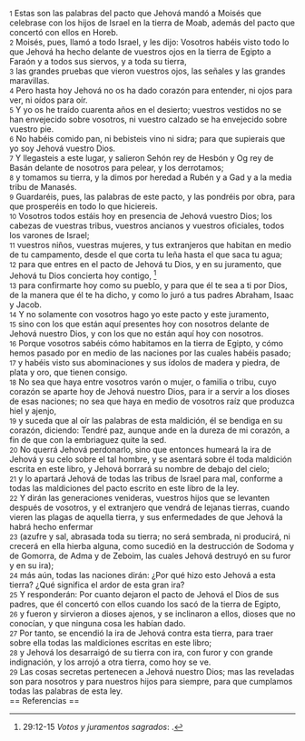 {{anchor|1}} <small>1</small> Estas son las palabras del pacto que Jehová mandó a Moisés que celebrase con los hijos de Israel en la tierra de Moab, además del pacto que concertó con ellos en Horeb.<br>
{{anchor|2}} <small>2</small> Moisés, pues, llamó a todo Israel, y les dijo: Vosotros habéis visto todo lo que Jehová ha hecho delante de vuestros ojos en la tierra de Egipto a Faraón y a todos sus siervos, y a toda su tierra,<br>
{{anchor|3}} <small>3</small> las grandes pruebas que vieron vuestros ojos, las señales y las grandes maravillas.<br>
{{anchor|4}} <small>4</small> Pero hasta hoy Jehová no os ha dado corazón para entender, ni ojos para ver, ni oídos para oír.<br>
{{anchor|5}} <small>5</small> Y yo os he traído cuarenta años en el desierto; vuestros vestidos no se han envejecido sobre vosotros, ni vuestro calzado se ha envejecido sobre vuestro pie.<br>
{{anchor|6}} <small>6</small> No habéis comido pan, ni bebisteis vino ni sidra; para que supierais que yo soy Jehová vuestro Dios.<br>
{{anchor|7}} <small>7</small> Y llegasteis a este lugar, y salieron Sehón rey de Hesbón y Og rey de Basán delante de nosotros para pelear, y los derrotamos;<br>
{{anchor|8}} <small>8</small> y tomamos su tierra, y la dimos por heredad a Rubén y a Gad y a la media tribu de Manasés.<br>
{{anchor|9}} <small>9</small> Guardaréis, pues, las palabras de este pacto, y las pondréis por obra, para que prosperéis en todo lo que hiciereis.<br>
{{anchor|10}} <small>10</small> Vosotros todos estáis hoy en presencia de Jehová vuestro Dios; los cabezas de vuestras tribus, vuestros ancianos y vuestros oficiales, todos los varones de Israel;<br>
{{anchor|11}} <small>11</small> vuestros niños, vuestras mujeres, y tus extranjeros que habitan en medio de tu campamento, desde el que corta tu leña hasta el que saca tu agua;<br>
{{anchor|12}} <small>12</small> para que entres en el pacto de Jehová tu Dios, y en su juramento, que Jehová tu Dios concierta hoy contigo, <ref>29:12-15 ''Votos y juramentos sagrados'': {{lib|LU|87|6|9}}.</ref><br>
{{anchor|13}} <small>13</small> para confirmarte hoy como su pueblo, y para que él te sea a ti por Dios, de la manera que él te ha dicho, y como lo juró a tus padres Abraham, Isaac y Jacob.<br>
{{anchor|14}} <small>14</small> Y no solamente con vosotros hago yo este pacto y este juramento,<br>
{{anchor|15}} <small>15</small> sino con los que están aquí presentes hoy con nosotros delante de Jehová nuestro Dios, y con los que no están aquí hoy con nosotros.<br>
{{anchor|16}} <small>16</small> Porque vosotros sabéis cómo habitamos en la tierra de Egipto, y cómo hemos pasado por en medio de las naciones por las cuales habéis pasado;<br>
{{anchor|17}} <small>17</small> y habéis visto sus abominaciones y sus ídolos de madera y piedra, de plata y oro, que tienen consigo.<br>
{{anchor|18}} <small>18</small> No sea que haya entre vosotros varón o mujer, o familia o tribu, cuyo corazón se aparte hoy de Jehová nuestro Dios, para ir a servir a los dioses de esas naciones; no sea que haya en medio de vosotros raíz que produzca hiel y ajenjo,<br>
{{anchor|19}} <small>19</small> y suceda que al oír las palabras de esta maldición, él se bendiga en su corazón, diciendo: Tendré paz, aunque ande en la dureza de mi corazón, a fin de que con la embriaguez quite la sed.<br>
{{anchor|20}} <small>20</small> No querrá Jehová perdonarlo, sino que entonces humeará la ira de Jehová y su celo sobre el tal hombre, y se asentará sobre él toda maldición escrita en este libro, y Jehová borrará su nombre de debajo del cielo;<br>
{{anchor|21}} <small>21</small> y lo apartará Jehová de todas las tribus de Israel para mal, conforme a todas las maldiciones del pacto escrito en este libro de la ley.<br>
{{anchor|22}} <small>22</small> Y dirán las generaciones venideras, vuestros hijos que se levanten después de vosotros, y el extranjero que vendrá de lejanas tierras, cuando vieren las plagas de aquella tierra, y sus enfermedades de que Jehová la habrá hecho enfermar<br>
{{anchor|23}} <small>23</small> (azufre y sal, abrasada toda su tierra; no será sembrada, ni producirá, ni crecerá en ella hierba alguna, como sucedió en la destrucción de Sodoma y de Gomorra, de Adma y de Zeboim, las cuales Jehová destruyó en su furor y en su ira);<br>
{{anchor|24}} <small>24</small> más aún, todas las naciones dirán: ¿Por qué hizo esto Jehová a esta tierra? ¿Qué significa el ardor de esta gran ira?<br>
{{anchor|25}} <small>25</small> Y responderán: Por cuanto dejaron el pacto de Jehová el Dios de sus padres, que él concertó con ellos cuando los sacó de la tierra de Egipto,<br>
{{anchor|26}} <small>26</small> y fueron y sirvieron a dioses ajenos, y se inclinaron a ellos, dioses que no conocían, y que ninguna cosa les habían dado.<br>
{{anchor|27}} <small>27</small> Por tanto, se encendió la ira de Jehová contra esta tierra, para traer sobre ella todas las maldiciones escritas en este libro;<br>
{{anchor|28}} <small>28</small> y Jehová los desarraigó de su tierra con ira, con furor y con grande indignación, y los arrojó a otra tierra, como hoy se ve.<br>
{{anchor|29}} <small>29</small> Las cosas secretas pertenecen a Jehová nuestro Dios; mas las reveladas son para nosotros y para nuestros hijos para siempre, para que cumplamos todas las palabras de esta ley.<br>
== Referencias ==

<references />
